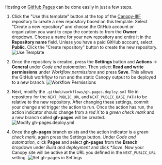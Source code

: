 Hosting on [GitHub Pages](https://help.github.com/articles/using-a-custom-domain-with-github-pages/) can be done easily
in just a few steps.

1. Click the "Use this template" button at the top of the [Canopy-IIIF](https://github.com/canopy-iiif/canopy-iiif)
repository to create a new repository based on this template. Select "Create a new repository" and choose the GitHub
account or organization you want to copy the contents to from the **Owner** dropdown. Choose a name for your new repository
and entire it in the **Repository name** field. Unless you have a paid GitHub account, select **Public**. Click the
"Create repository" button to create the new repository.
![Use Template](/use-template.png)

2. Once the repository is created, press the **Settings** button and **Actions** → **General** under *Code and automation*.
Then select **Read and write permissions** under *Workflow permissions* and press **Save**. This allows the GitHub
workflow to run and the static Canopy output to be deployed to a new branch.
![Workflow Permissions](/workflow-permissions.png)

3. Next, modify the `.github/workflows/gh-pages.deploy.yml` file in repository for the `NEXT_PUBLIC_URL` and `NEXT_PUBLIC_BASE_PATH`
to be relative to the new repository. After changing these settings, commit your change and trigger the action to run.
Once the action has run, the action indicator should change from a *red X* to a *green check mark* and a new branch called
**gh-pages** will be created.
![Modify gh-pages.deploy.yml](/modify-gh-pages-deploy.png)

4. Once the **gh-pages** branch exists and the action indicator is a *green check mark*, again press the Settings button.
Under *Code and automation*, click **Pages** and select **gh-pages** from the **Branch** dropdown under *Build and deployment*
and click **Save*. Now your Canopy site will be active at the URL you defined in the `NEXT_PUBLIC_URL` setting.
![Set gh-pages in Settings](/set-gh-pages.png)